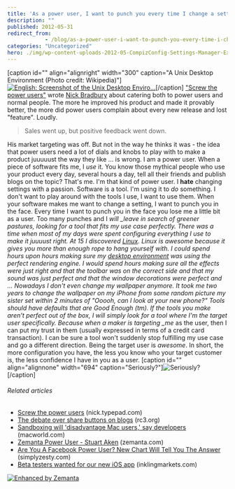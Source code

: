 ```yaml
---
title: 'As a power user, I want to punch you every time I change a setting'
description: ""
published: 2012-05-31
redirect_from: 
            - /blog/as-a-power-user-i-want-to-punch-you-every-time-i-change-a-setting/swizec/4549
categories: "Uncategorized"
hero: ./img/wp-content-uploads-2012-05-CompizConfig-Settings-Manager-Experimental-Tab.png
---
```


\[caption id="" align="alignright" width="300" caption="A Unix Desktop Environment (Photo credit: Wikipedia)"][![English: Screenshot of the Unix Desktop Enviro...](http://upload.wikimedia.org/wikipedia/commons/thumb/b/b7/UDE_Screenshot.jpg/300px-UDE_Screenshot.jpg "English: Screenshot of the Unix Desktop Enviro...")](http://commons.wikipedia.org/wiki/File:UDE_Screenshot.jpg)\[/caption] ["Screw the power users"](http://nick.typepad.com/blog/2012/05/screw-the-power-users.html) wrote [Nick Bradbury](http://nick.typepad.com/ "Nick Bradbury") about catering both to power users and normal people. The more he improved his product and made it provably better, the more did power users complain about every new release and lost "feature". Loudly.

> Sales went up, but positive feedback went down.

His market targeting was off. But not in the way he thinks it was - the idea that power users need a lot of dials and knobs to play with to make a product juuuuust the way they like ... is wrong. I am a power user. When a piece of software fits me, I _use_ it. You know those mythical people who use your product every day, several hours a day, tell all their friends and publish blogs on the topic? That's me. I'm that kind of power user. I **hate** changing settings with a passion. Software is a tool. I'm using it to _do_ something. I don't want to play around with the tools I use, I want to use them. When your software makes me want to change a setting, I want to punch you in the face. Every time I want to punch you in the face you lose me a little bit as a user. Too many punches and I _will \_leave in search of greener pastures, looking for a tool that fits my use case perfectly. There was a time when most of my days were spent configuring everything I use to make it juuuust right. At 15 I discovered [Linux](http://en.wikipedia.org/wiki/Linux "Linux"). Linux is awesome because it gives you more than enough rope to hang yourself with. I could spend hours upon hours making sure my [desktop environment](http://en.wikipedia.org/wiki/Desktop_environment "Desktop environment") was using the perfect rendering engine. I would spend hours making sure all the effects were just right and that the toolbar was on the correct side and that my sound was just perfect and that the window decorations were perfect and ... Nowadays I don't even change my wallpaper anymore. It took me two years to change the wallpaper on my iPhone from some random picture my sister set within 2 minutes of _"Ooooh, can I look at your new phone?"_ Tools should have defaults that are Good Enough (tm). If the tools you make aren't perfect out of the box, I will simply look for a tool where I'm the target user specifically. Because when a maker is targeting \_me_ as the user, then I can put my trust in them (usually expressed in terms of a credit card transaction). I can be sure a tool won't suddenly stop fulfilling my use case and go a different direction. Being the target user is _awesome_. In short, the more configuration you have, the less you know who your target customer is, the less confidence I have in you as a user. \[caption id="" align="alignnone" width="694" caption="Seriously?"]![Seriously?](./img/wp-content-uploads-2012-05-CompizConfig-Settings-Manager-Experimental-Tab.png "Seriously?")\[/caption]

###### Related articles

-   [Screw the power users](http://nick.typepad.com/blog/2012/05/screw-the-power-users.html) (nick.typepad.com)
-   [The debate over share buttons on blogs](http://rc3.org/2012/05/30/the-debate-over-share-buttons-on-blogs/) (rc3.org)
-   [Sandboxing will 'disadvantage Mac users,' say developers](http://www.macworld.com/article/1166997/sandboxing_will_disadvantage_mac_users_say_developers.html) (macworld.com)
-   [Zemanta Power User - Stuart Aken](http://www.zemanta.com/blog/zemanta-power-user-stuart-aken-2/) (zemanta.com)
-   [Are You A Facebook Power User? New Chart Will Tell You The Answer](http://www.simplyzesty.com/facebook/are-you-a-facebook-power-user-new-chart-will-tell-you-the-answer/) (simplyzesty.com)
-   [Beta testers wanted for our new iOS app](http://blog.inklingmarkets.com/2012/05/beta-testers-wanted-for-our-new-ios-app.html) (inklingmarkets.com)

[![Enhanced by Zemanta](http://img.zemanta.com/zemified_e.png?x-id=40940726-a223-486f-836f-3fad844b6ac3)](http://www.zemanta.com/?px "Enhanced by Zemanta")
